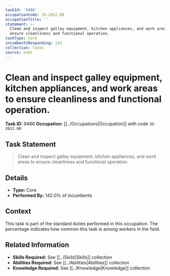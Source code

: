 ```yaml
---
taskId: '9486'
occupationCode: 35-2012.00
occupationTitle: ''
statement: >-
  Clean and inspect galley equipment, kitchen appliances, and work areas to
  ensure cleanliness and functional operation.
taskType: Core
incumbentsResponding: 142
collection: Tasks
source: onet
---
```

# Clean and inspect galley equipment, kitchen appliances, and work areas to ensure cleanliness and functional operation.

**Task ID:** 9486
**Occupation:** [[../Occupations|Occupation]] with code `35-2012.00`

## Task Statement

> Clean and inspect galley equipment, kitchen appliances, and work areas to ensure cleanliness and functional operation.

## Details

- **Type:** Core
- **Performed By:** 142.0% of incumbents

## Context

This task is part of the standard duties performed in this occupation. The percentage indicates how common this task is among workers in the field.

## Related Information

- **Skills Required:** See [[../Skills|Skills]] collection
- **Abilities Required:** See [[../Abilities|Abilities]] collection
- **Knowledge Required:** See [[../Knowledge|Knowledge]] collection

